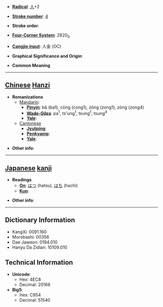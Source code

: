 * '''[[Wiktionary:Chinese radical index| Radical]]''': [[Wiktionary:Chinese radical index 人|人]]+2

* '''[[Wiktionary:Chinese total strokes index|Stroke number]]''': [[Wiktionary:Chinese total strokes index 4|4]]

* '''Stroke order''': 

* '''[[Wiktionary:Chinese four corner index|Four-Corner System]]''': 2820<sub>0</sub>

* '''[[Wiktionary:Chinese Cangjie index|Cangjie input]]''': 人金 (OC)

* '''Graphical Significance and Origin''': 

* '''Common Meaning'''

----

== [[Chinese]] [[Hanzi]] ==

* '''Romanizations'''
** [[Mandarin]]:
*** '''[[Pinyin]]''': bā (ba1), cōng (cong1), zōng (zong1), zòng (zong4)
*** '''[[Wade-Giles]]''': pa<sup>1</sup>, ts'ung<sup>1</sup>, tsung<sup>1</sup>, tsung<sup>4</sup>
*** '''[[Yale]]''': 
**[[Cantonese]]
***'''[[Jyutping]]''':
***'''[[Penkyamp]]''': 
***'''[[Yale]]''': 

* '''Other info''': 

----

== [[Japanese]] [[kanji]] ==

* '''Readings'''
** '''[[On]]''': [[はつ]] (hatsu), [[はち]] (hachi)
** '''[[Kun]]''': 

* '''Other info''':  

----

== Dictionary Information ==

* KangXi: 0091.160
* Morobashi: 00356
* Dae Jaweon: 0194.010
* Hanyu Da Zidian: 10109.010

== Technical Information ==

* '''Unicode''':
** Hex: 4EC8
** Decimal: 20168
* '''Big5''':
** Hex: C954
** Decimal: 51540